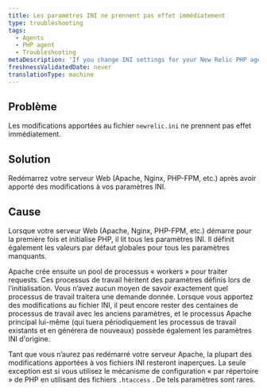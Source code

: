 ```yaml
---
title: Les paramètres INI ne prennent pas effet immédiatement
type: troubleshooting
tags:
  - Agents
  - PHP agent
  - Troubleshooting
metaDescription: 'If you change INI settings for your New Relic PHP agent, restart your web server to ensure the new settings take effect properly.'
freshnessValidatedDate: never
translationType: machine
---
```


## Problème

Les modifications apportées au fichier `newrelic.ini` ne prennent pas effet immédiatement.

## Solution

Redémarrez votre serveur Web (Apache, Nginx, PHP-FPM, etc.) après avoir apporté des modifications à vos paramètres INI.

## Cause

Lorsque votre serveur Web (Apache, Nginx, PHP-FPM, etc.) démarre pour la première fois et initialise PHP, il lit tous les paramètres INI. Il définit également les valeurs par défaut globales pour tous les paramètres manquants.

Apache crée ensuite un pool de processus « workers » pour traiter requests. Ces processus de travail héritent des paramètres définis lors de l’initialisation. Vous n’avez aucun moyen de savoir exactement quel processus de travail traitera une demande donnée. Lorsque vous apportez des modifications au fichier INI, il peut encore rester des centaines de processus de travail avec les anciens paramètres, et le processus Apache principal lui-même (qui tuera périodiquement les processus de travail existants et en générera de nouveaux) possède également les paramètres INI d&apos;origine.

Tant que vous n’aurez pas redémarré votre serveur Apache, la plupart des modifications apportées à vos fichiers INI resteront inaperçues. La seule exception est si vous utilisez le mécanisme de configuration « par répertoire » de PHP en utilisant des fichiers `.htaccess` . De tels paramètres sont rares.